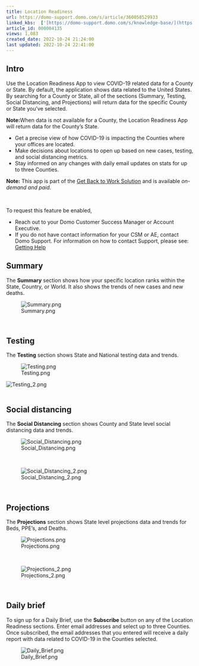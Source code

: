 ```yaml
---
title: Location Readiness
url: https://domo-support.domo.com/s/article/360058529933
linked_kbs:  ['[https://domo-support.domo.com/s/knowledge-base/](https://domo-support.domo.com/s/knowledge-base/)', '[https://domo-support.domo.com/s/](https://domo-support.domo.com/s/)', '[https://domo-support.domo.com/s/topic/0TO5w000000ZampGAC](https://domo-support.domo.com/s/topic/0TO5w000000ZampGAC)', '[https://domo-support.domo.com/s/topic/0TO5w000000Zan9GAC](https://domo-support.domo.com/s/topic/0TO5w000000Zan9GAC)', '[https://domo-support.domo.com/s/article/360056653654](https://domo-support.domo.com/s/article/360056653654)', '[https://domo-support.domo.com/s/article/360042922874](https://domo-support.domo.com/s/article/360042922874)', '[https://domo-support.domo.com/s/article/360058529933](https://domo-support.domo.com/s/article/360058529933)', '[https://domo-support.domo.com/s/topic/0TO5w000000Zan9GAC/available-apps](https://domo-support.domo.com/s/topic/0TO5w000000Zan9GAC/available-apps)', '[https://domo-support.domo.com/s/article/360043429933](https://domo-support.domo.com/s/article/360043429933)', '[https://domo-support.domo.com/s/article/360043429953](https://domo-support.domo.com/s/article/360043429953)', '[https://domo-support.domo.com/s/article/360042925494](https://domo-support.domo.com/s/article/360042925494)', '[https://domo-support.domo.com/s/article/360043429913](https://domo-support.domo.com/s/article/360043429913)', '[https://domo-support.domo.com/s/article/4408174643607](https://domo-support.domo.com/s/article/4408174643607)', '[https://domo-support.domo.com/s/login/](https://domo-support.domo.com/s/login/)']
article_id: 000004135
views: 1,083
created_date: 2022-10-24 21:24:00
last updated: 2022-10-24 22:41:00
---
```




Intro
-----


Use the Location Readiness App to view COVID-19 related data for a County or State. By default, the application shows data related to the United States. By searching for a County or State, all of the sections (Summary, Testing, Social Distancing, and Projections) will return data for the specific County or State you’ve selected.




 

**Note:**When data is not available for a County, the Location Readiness App will return data for the County’s State.



* Get a precise view of how COVID-19 is impacting the Counties where your offices are located.
* Make decisions about locations to open up based on new cases, testing, and social distancing metrics.
* Stay informed on any changes with daily email updates on stats for up to three Counties.




 


**Note:** This app is part of the [Get Back to Work Solution](/s/article/360056653654 "Get Back to Work Solution") and is available *on-demand and paid*. 


 


To request this feature be enabled,


* Reach out to your Domo Customer Success Manager or Account Executive.
* If you do not have contact information for your CSM or AE, contact Domo Support. For information on how to contact Support, please see: [Getting Help](/s/article/360042922874 "Getting Help")






Summary
-------


The **Summary** section shows how your specific location ranks within the State, Country, or World. It also shows the trends of new cases and new deaths.


  
![Summary.png](Summary.png)


 


Testing
-------


The **Testing** section shows State and National testing data and trends.


  
![Testing.png](Testing.png)


  
![Testing_2.png](Testing_2.png)  
 


Social distancing
-----------------


The **Social Distancing** section shows County and State level social distancing data and trends.


  
![Social_Distancing.png](Social_Distancing.png)


 


![Social_Distancing_2.png](Social_Distancing_2.png)


 


Projections
-----------


The **Projections** section shows State level projections data and trends for Beds, PPE's, and Deaths.


  
  
![Projections.png](Projections.png)


 


![Projections_2.png](Projections_2.png)


 


Daily brief
-----------


To sign up for a Daily Brief, use the **Subscribe** button on any of the Location Readiness sections. Enter email addresses and select up to three Counties. Once subscribed, the email addresses that you entered will receive a daily report with data related to COVID-19 in the Counties selected.


  
![Daily_Brief.png](Daily_Brief.png)

